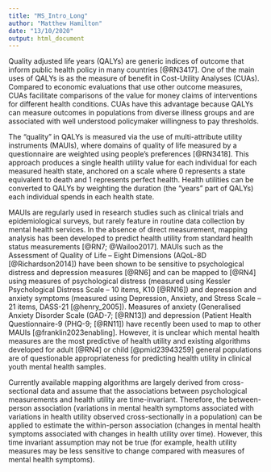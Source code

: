 ```yaml
---
title: "MS_Intro_Long"
author: "Matthew Hamilton"
date: "13/10/2020"
output: html_document
---
```


Quality adjusted life years (QALYs) are generic indices of outcome that inform public health policy in many countries [@RN3417]. One of the main uses of QALYs is as the measure of benefit in Cost-Utility Analyses (CUAs).  Compared to economic evaluations that use other outcome measures, CUAs facilitate comparisons of the value for money claims of interventions for different health conditions. CUAs have this advantage because QALYs can measure outcomes in populations from diverse illness groups and are associated with well understood policymaker willingness to pay thresholds. 

The “quality” in QALYs is measured via the use of multi-attribute utility instruments (MAUIs), where domains of quality of life measured by a questionnaire are weighted using people’s preferences [@RN3418]. This approach produces a single health utility value for each individual for each measured health state, anchored on a scale where 0 represents a state equivalent to death and 1 represents perfect health. Health utilities can be converted to QALYs by weighting the duration (the “years” part of QALYs) each individual spends in each health state.

MAUIs are regularly used in research studies such as clinical trials and epidemiological surveys, but rarely feature in routine data collection by mental health services. In the absence of direct measurement, mapping analysis has been developed to predict health utility from standard health status measurements [@RN7; @Wailoo2017]. MAUIs such as the Assessment of Quality of Life – Eight Dimensions (AQoL-8D [@Richardson2014]) have been shown to be sensitive to psychological distress and depression measures [@RN6] and can be mapped to [@RN4] using measures of psychological distress (measured using Kessler Psychological Distress Scale – 10 items, K10 [@RN16]) and depression and anxiety symptoms (measured using Depression, Anxiety, and Stress Scale – 21 items, DASS-21 [@henry_2005]). Measures of anxiety (Generalised Anxiety Disorder Scale (GAD-7; [@RN13]) and depression (Patient Health Questionnaire-9 (PHQ-9; [@RN11]) have recently been used to map to other MAUIs [@franklin2023enabling].  However, it is unclear which mental health measures are the most predictive of health utility and existing algorithms developed for adult [@RN4] or child [@pmid23943259] general populations are of questionable appropriateness for predicting health utility in clinical youth mental health samples. 

Currently available mapping algorithms are largely derived from cross-sectional data and assume that the associations between psychological measurements and health utility are time-invariant. Therefore, the between-person association (variations in mental health symptoms associated with variations in health utility observed cross-sectionally in a population) can be applied to estimate the within-person association (changes in mental health symptoms associated with changes in health utility over time). However, this time invariant assumption may not be true (for example, health utility measures may be less sensitive to change compared with measures of mental health symptoms).

